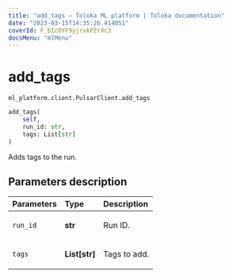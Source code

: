```yaml
---
title: "add_tags — Toloka ML platform | Toloka documentation"
date: "2023-03-15T14:35:26.414051"
coverId: F_bIcOYF9yjrxkPZrXc3
docsMenu: "mlMenu"
---
```


# add_tags

`ml_platform.client.PulsarClient.add_tags`

```python
add_tags(
    self,
    run_id: str,
    tags: List[str]
)
```

Adds tags to the run.

## Parameters description

| Parameters | Type | Description |
| :----------| :----| :-----------|
`run_id`|**str**|<p>Run ID.</p>
`tags`|**List\[str\]**|<p>Tags to add.</p>